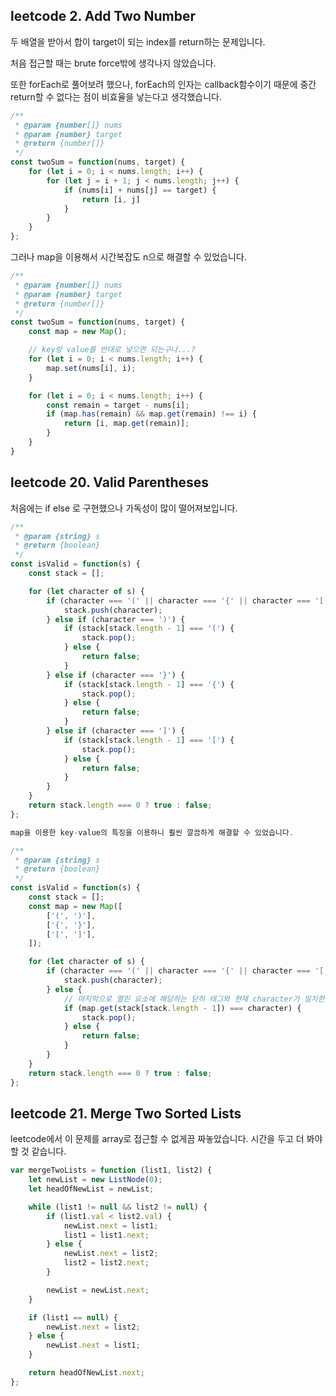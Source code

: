 ## leetcode 2. Add Two Number

두 배열을 받아서 합이 target이 되는 index를 return하는 문제입니다. 

처음 접근할 때는 brute force밖에 생각나지 않았습니다. 

또한 forEach로 풀어보려 했으나, 
forEach의 인자는 callback함수이기 때문에 중간 return할 수 없다는 점이 비효율을 낳는다고 생각했습니다. 

```jsx
/**
 * @param {number[]} nums
 * @param {number} target
 * @return {number[]}
 */
const twoSum = function(nums, target) {
    for (let i = 0; i < nums.length; i++) {
        for (let j = i + 1; j < nums.length; j++) {
            if (nums[i] + nums[j] == target) {
                return [i, j]
            }
        }
    }
};
```

그러나 map을 이용해서 시간복잡도 n으로 해결할 수 있었습니다. 

```jsx
/**
 * @param {number[]} nums
 * @param {number} target
 * @return {number[]}
 */
const twoSum = function(nums, target) {
    const map = new Map();

    // key랑 value를 반대로 넣으면 되는구나...? 
    for (let i = 0; i < nums.length; i++) {
        map.set(nums[i], i);
    }

    for (let i = 0; i < nums.length; i++) {
        const remain = target - nums[i];
        if (map.has(remain) && map.get(remain) !== i) {
            return [i, map.get(remain)];
        }
    }
}

```

## leetcode 20. Valid Parentheses

처음에는 if else 로 구현했으나 가독성이 많이 떨어져보입니다. 

```jsx
/**
 * @param {string} s
 * @return {boolean}
 */
const isValid = function(s) {
    const stack = [];

    for (let character of s) {
        if (character === '(' || character === '{' || character === '[') {
            stack.push(character);
        } else if (character === ')') {
            if (stack[stack.length - 1] === '(') {
                stack.pop();
            } else {
                return false;
            }
        } else if (character === '}') {
            if (stack[stack.length - 1] === '{') {
                stack.pop();
            } else {
                return false;
            }
        } else if (character === ']') {
            if (stack[stack.length - 1] === '[') {
                stack.pop();
            } else {
                return false;
            }
        }
    }
    return stack.length === 0 ? true : false;
};
```

```jsx
map을 이용한 key-value의 특징을 이용하니 훨씬 깔끔하게 해결할 수 있었습니다. 

/**
 * @param {string} s
 * @return {boolean}
 */
const isValid = function(s) {
    const stack = [];
    const map = new Map([
        ['(', ')'],
        ['{', '}'],
        ['[', ']'],
    ]);

    for (let character of s) {
        if (character === '(' || character === '{' || character === '[') {
            stack.push(character);
        } else {
            // 마지막으로 열린 요소에 해당하는 닫히 태그와 현재 character가 일치한다면
            if (map.get(stack[stack.length - 1]) === character) {
                stack.pop();
            } else {
                return false;
            }
        }
    }
    return stack.length === 0 ? true : false;
};
```

## leetcode 21. Merge Two Sorted Lists

leetcode에서 이 문제를 array로 접근할 수 없게끔 짜놓았습니다. 
시간을 두고 더 봐야할 것 같습니다. 

```jsx
var mergeTwoLists = function (list1, list2) {
    let newList = new ListNode(0);
    let headOfNewList = newList;

    while (list1 != null && list2 != null) {
        if (list1.val < list2.val) {
            newList.next = list1;
            list1 = list1.next;
        } else {
            newList.next = list2;
            list2 = list2.next;
        }

        newList = newList.next;
    }

    if (list1 == null) {
        newList.next = list2;
    } else {
        newList.next = list1;
    }

    return headOfNewList.next;
};

```
